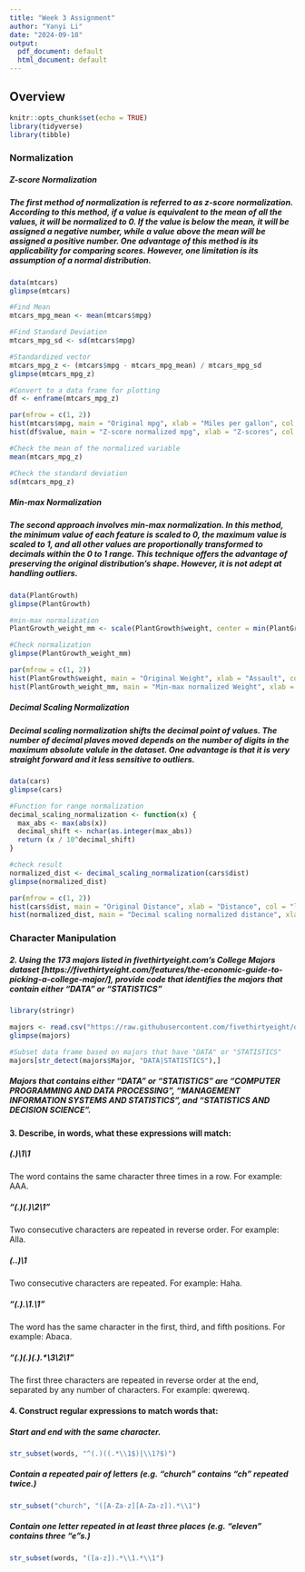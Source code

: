 ---
title: "Week 3 Assignment"
author: "Yanyi Li"
date: "2024-09-18"
output:
  pdf_document: default
  html_document: default
---

## Overview


```{r setup, include=FALSE}
knitr::opts_chunk$set(echo = TRUE)
library(tidyverse)
library(tibble)
```


### Normalization


##### Z-score Normalization

##### The first method of normalization is referred to as z-score normalization. According to this method, if a value is equivalent to the mean of all the values, it will be normalized to 0. If the value is below the mean, it will be assigned a negative number, while a value above the mean will be assigned a positive number. One advantage of this method is its applicability for comparing scores. However, one limitation is its assumption of a normal distribution.

```{r z-score data}
data(mtcars)
glimpse(mtcars)
```


```{r z-score}
#Find Mean
mtcars_mpg_mean <- mean(mtcars$mpg)

#Find Standard Deviation
mtcars_mpg_sd <- sd(mtcars$mpg)

#Standardized vector
mtcars_mpg_z <- (mtcars$mpg - mtcars_mpg_mean) / mtcars_mpg_sd
glimpse(mtcars_mpg_z)

#Convert to a data frame for plotting
df <- enframe(mtcars_mpg_z)
```


```{r plot 1}
par(mfrow = c(1, 2))
hist(mtcars$mpg, main = "Original mpg", xlab = "Miles per gallon", col = "yellow")
hist(df$value, main = "Z-score normalized mpg", xlab = "Z-scores", col = "orange")
```


```{r z-score result}
#Check the mean of the normalized variable
mean(mtcars_mpg_z)

#Check the standard deviation
sd(mtcars_mpg_z)
```


##### Min-max Normalization

##### The second approach involves min-max normalization. In this method, the minimum value of each feature is scaled to 0, the maximum value is scaled to 1, and all other values are proportionally transformed to decimals within the 0 to 1 range. This technique offers the advantage of preserving the original distribution's shape. However, it is not adept at handling outliers.

```{r min-max data}
data(PlantGrowth)
glimpse(PlantGrowth)
```


```{r min_max function}
#min-max normalization
PlantGrowth_weight_mm <- scale(PlantGrowth$weight, center = min(PlantGrowth$weight) - min(PlantGrowth$weight))

#Check normalization
glimpse(PlantGrowth_weight_mm)
```


```{r plot 2}
par(mfrow = c(1, 2))
hist(PlantGrowth$weight, main = "Original Weight", xlab = "Assault", col = "green")
hist(PlantGrowth_weight_mm, main = "Min-max normalized Weight", xlab = "Normalized Weight", col = "darkgreen")
```


##### Decimal Scaling Normalization

##### Decimal scaling normalization shifts the decimal point of values. The number of decimal plaves moved depends on the number of digits in the maximum absolute valule in the dataset. One advantage is that it is very straight forward and it less sensitive to outliers. 

```{r range data}
data(cars)
glimpse(cars)
```


```{r decimal scaling normalization}
#Function for range normalization
decimal_scaling_normalization <- function(x) {
  max_abs <- max(abs(x))
  decimal_shift <- nchar(as.integer(max_abs))
  return (x / 10^decimal_shift)
}

#check result
normalized_dist <- decimal_scaling_normalization(cars$dist)
glimpse(normalized_dist)
```


```{r plot 3}
par(mfrow = c(1, 2))
hist(cars$dist, main = "Original Distance", xlab = "Distance", col = "lightblue")
hist(normalized_dist, main = "Decimal scaling normalized distance", xlab = "Normalized distance", col = "blue")
```


### Character Manipulation


##### 2. Using the 173 majors listed in fivethirtyeight.com’s College Majors dataset [https://fivethirtyeight.com/features/the-economic-guide-to-picking-a-college-major/], provide code that identifies the majors that contain either "DATA" or "STATISTICS"

```{r}
library(stringr)
```


```{r import majors}
majors <- read.csv("https://raw.githubusercontent.com/fivethirtyeight/data/master/college-majors/majors-list.csv", header = TRUE)
glimpse(majors)
```


```{r string data}
#Subset data frame based on majors that have "DATA" or "STATISTICS"
majors[str_detect(majors$Major, "DATA|STATISTICS"),]
```


##### Majors that contains either "DATA" or "STATISTICS" are "COMPUTER PROGRAMMING AND DATA PROCESSING", "MANAGEMENT INFORMATION SYSTEMS AND STATISTICS", and "STATISTICS AND DECISION SCIENCE".



#### 3. Describe, in words, what these expressions will match:
##### (.)\1\1
The word contains the same character three times in a row. For example: AAA.

##### "(.)(.)\\2\\1"
Two consecutive characters are repeated in reverse order. For example: Alla.

##### (..)\1
Two consecutive characters are repeated. For example: Haha.

##### "(.).\\1.\\1"
The word has the same character in the first, third, and fifth positions. For example: Abaca.

##### "(.)(.)(.).*\\3\\2\\1"
The first three characters are repeated in reverse order at the end, separated by any number of characters. For example: qwerewq. 


#### 4. Construct regular expressions to match words that:

##### Start and end with the same character.
```{r 4.1}
str_subset(words, "^(.)((.*\\1$)|\\1?$)")
```


##### Contain a repeated pair of letters (e.g. "church" contains "ch" repeated twice.)
```{r 4.2}
str_subset("church", "([A-Za-z][A-Za-z]).*\\1")
```


##### Contain one letter repeated in at least three places (e.g. "eleven" contains three "e"s.)
```{r 4.3}
str_subset(words, "([a-z]).*\\1.*\\1")
```

